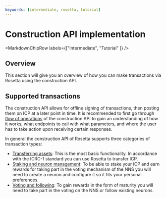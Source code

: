 ```yaml
---
keywords: [intermediate, rosetta, tutorial]
---
```



# Construction API implementation

<MarkdownChipRow labels={["Intermediate", "Tutorial" ]} />

## Overview 

This section will give you an overview of how you can make transactions via Rosetta using the construction API.

## Supported transactions

The construction API allows for offline signing of transactions, then posting them on ICP at a later point in time. It is recommended to first go through [flow of operations](/docs/developer-docs/defi/rosetta/icp_rosetta/construction_api/operations_flow/index.mdx) of the construction API to gain an understanding of how it works, what endpoints to call with what parameters, and where the user has to take action upon receiving certain responses. 

In general the construction API of Rosetta supports three categories of transaction types:
- [Transferring assets](/docs/developer-docs/defi/rosetta/icp_rosetta/construction_api/operations_flow/index.mdx): This is the most basic functionality. In accordance with the ICRC-1 standard you can use Rosetta to transfer ICP. 
- [Staking and neuron management](/docs/developer-docs/defi/rosetta/icp_rosetta/construction_api/staking/index.mdx): To be able to stake your ICP and earn rewards for taking part in the voting mechanism of the NNS you will need to create a neuron and configure it so it fits your personal preferences.
- [Voting and following](/docs/developer-docs/defi/rosetta/icp_rosetta/construction_api/voting/index.mdx): To gain rewards in the form of maturity you will need to take part in the voting on the NNS or follow existing neurons.
